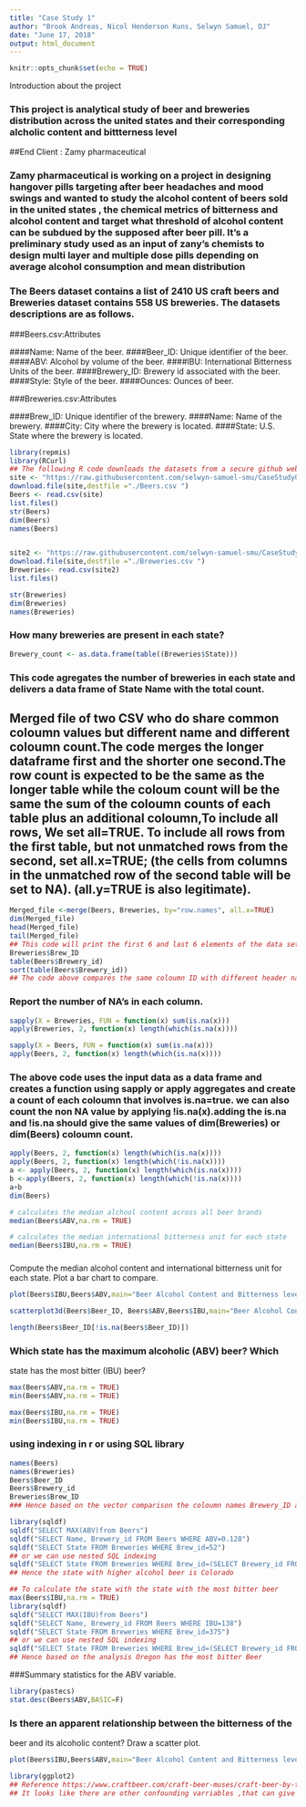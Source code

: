 ---
title: "Case Study 1"
author: "Brook Andreas, Nicol Henderson Kuns, Selwyn Samuel, DJ"
date: "June 17, 2018"
output: html_document
---

```{r setup, include=FALSE}
knitr::opts_chunk$set(echo = TRUE)

```
Introduction about the project 

### This project is analytical study of beer and breweries distribution across the united states and their corresponding alcholic content and bittterness level 

##End Client : Zamy pharmaceutical

### Zamy pharmaceutical is working on a project in designing hangover pills targeting after beer headaches and mood swings and wanted to study the alcohol content of beers sold in the united states , the chemical metrics of bitterness and alcohol content and target what threshold of alcohol content can be subdued by the supposed after beer pill. It's a preliminary study used as an input of zany's chemists to design multi layer and multiple dose pills depending on average alcohol consumption and mean distribution 

### The Beers dataset contains a list of 2410 US craft beers and Breweries dataset contains 558 US breweries. The datasets descriptions are as follows.

###Beers.csv:Attributes

####Name: Name of the beer.
####Beer_ID: Unique identifier of the beer.
####ABV: Alcohol by volume of the beer.
####IBU: International Bitterness Units of the beer.
####Brewery_ID: Brewery id associated with the beer.
####Style: Style of the beer.
####Ounces: Ounces of beer.

###Breweries.csv:Attributes

####Brew_ID: Unique identifier of the brewery.
####Name: Name of the brewery.
####City: City where the brewery is located.
####State: U.S. State where the brewery is located.


```{r }
library(repmis)
library(RCurl)
## The following R code downloads the datasets from a secure github website and load it to the satging area, In this case , default R working directory in my machine.
site <- "https://raw.githubusercontent.com/selwyn-samuel-smu/CaseStudy01/master/Beers.csv"
download.file(site,destfile ="./Beers.csv ")
Beers <- read.csv(site)
list.files()
str(Beers)
dim(Beers)
names(Beers)


site2 <- "https://raw.githubusercontent.com/selwyn-samuel-smu/CaseStudy01/master/Breweries.csv"
download.file(site,destfile ="./Breweries.csv ")
Breweries<- read.csv(site2)
list.files()

str(Breweries)
dim(Breweries)
names(Breweries)
```
### How many breweries are present in each state?
```{r}
Brewery_count <- as.data.frame(table((Breweries$State)))
```
### This code agregates the number of breweries in each state and delivers a data frame of State Name with the total count.


## Merged file of two CSV who do share common coloumn values but different name and different coloumn count.The code merges the longer dataframe first and the shorter one second.The row count is expected to be the same as the longer table while the coloum count will be the same the sum of the coloumn counts of each table plus an additional coloumn,To include all rows, We set all=TRUE. To include all rows from the first table, but not unmatched rows from the second, set all.x=TRUE; (the cells from columns in the unmatched row of the second table will be set to NA). (all.y=TRUE is also legitimate).

```{r}
Merged_file <-merge(Beers, Breweries, by="row.names", all.x=TRUE)
dim(Merged_file)
head(Merged_file)
tail(Merged_file)
## This code will print the first 6 and last 6 elements of the data set 
Breweries$Brew_ID
table(Beers$Brewery_id)
sort(table(Beers$Brewery_id))
## The code above compares the same coloumn ID with different header names 
```


### Report the number of NA's in each column.
```{r}
sapply(X = Breweries, FUN = function(x) sum(is.na(x)))
apply(Breweries, 2, function(x) length(which(is.na(x))))

sapply(X = Beers, FUN = function(x) sum(is.na(x)))
apply(Beers, 2, function(x) length(which(is.na(x))))
```
### The above  code uses the input data as a data frame and creates a function using sapply or apply aggregates and create a count of each coloumn that involves is.na=true. we can also count the non NA value by applying !is.na(x).adding the is.na and !is.na  should give the same values of dim(Breweries) or dim(Beers) coloumn count.
```{r}
apply(Beers, 2, function(x) length(which(is.na(x))))
apply(Beers, 2, function(x) length(which(!is.na(x))))
a <- apply(Beers, 2, function(x) length(which(is.na(x))))
b <-apply(Beers, 2, function(x) length(which(!is.na(x))))
a+b
dim(Beers)
```
```{r}
# calculates the median alchool content across all beer brands
median(Beers$ABV,na.rm = TRUE)

# calculates the median international bitterness unit for each state
median(Beers$IBU,na.rm = TRUE)


```
###
Compute the median alcohol content and international
bitterness unit for each state. Plot a bar chart to compare.

```{r}

plot(Beers$IBU,Beers$ABV,main="Beer Alcohol Content and Bitterness level contrast",col="blue", xlim=c(0,150),ylim = c(0,0.13))

scatterplot3d(Beers$Beer_ID, Beers$ABV,Beers$IBU,main="Beer Alcohol Content and Bitterness level contrast",xlab = "Beer_ID", xlim =c(0,2500),ylab = "ABV",ylim=c(0,0.13),zlab = "IBU " ,angle = 55,pch = 16, color="steelblue")

length(Beers$Beer_ID[!is.na(Beers$Beer_ID)])

```
### Which state has the maximum alcoholic (ABV) beer? Which
state has the most bitter (IBU) beer?

```{r}
max(Beers$ABV,na.rm = TRUE)
min(Beers$ABV,na.rm = TRUE)

max(Beers$IBU,na.rm = TRUE)
min(Beers$IBU,na.rm = TRUE)
```
### using indexing in r or using SQL library  
```{r}

names(Beers)
names(Breweries)
Beers$Beer_ID
Beers$Brewery_id
Breweries$Brew_ID
### Hence based on the vector comparison the coloumn names Brewery_ID and Brew_ID are the common coloumns where the data frame merge or join is done

library(sqldf)
sqldf("SELECT MAX(ABV)from Beers")
sqldf("SELECT Name, Brewery_id FROM Beers WHERE ABV=0.128")
sqldf("SELECT State FROM Breweries WHERE Brew_id=52")
## or we can use nested SQL indexing 
sqldf("SELECT State FROM Breweries WHERE Brew_id=(SELECT Brewery_id FROM Beers WHERE ABV=(SELECT MAX(ABV)from Beers))")
## Hence the state with higher alcohol beer is Colorado

## To calculate the state with the state with the most bitter beer 
max(Beers$IBU,na.rm = TRUE)
library(sqldf)
sqldf("SELECT MAX(IBU)from Beers")
sqldf("SELECT Name, Brewery_id FROM Beers WHERE IBU=138")
sqldf("SELECT State FROM Breweries WHERE Brew_id=375")
## or we can use nested SQL indexing 
sqldf("SELECT State FROM Breweries WHERE Brew_id=(SELECT Brewery_id FROM Beers WHERE IBU=(SELECT MAX(IBU)from Beers))")
## Hence based on the analysis Oregon has the most bitter Beer
```

###Summary statistics for the ABV variable.
```{r}
library(pastecs)
stat.desc(Beers$ABV,BASIC=F)
```
### Is there an apparent relationship between the bitterness of the
beer and its alcoholic content? Draw a scatter plot.

```{r}
plot(Beers$IBU,Beers$ABV,main="Beer Alcohol Content and Bitterness level contrast",col="blue",xlab="IBU", ylab="Alcholic Content per bottle", xlim=c(0,150),ylim = c(0,0.13))

library(ggplot2)
## Reference https://www.craftbeer.com/craft-beer-muses/craft-beer-by-the-numbers
## It looks like there are other confounding varriables ,that can give a complete picture and I dont see a direct correlation between IBU and AbV
```
